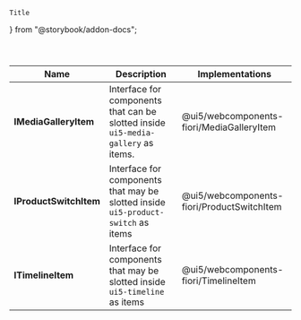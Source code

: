 
	Title
} from "@storybook/addon-docs";

<Meta name="Interfaces" />

<header>
	<span className="sb-ui5-title">
	<Title>Interfaces</Title>
	</span>
</header>

| Name | Description | Implementations |
| --- | --- | --- |
| <b>IMediaGalleryItem</b> | Interface for components that can be slotted inside `ui5-media-gallery` as items. | @ui5/webcomponents-fiori/MediaGalleryItem
| <b>IProductSwitchItem</b> | Interface for components that may be slotted inside `ui5-product-switch` as items | @ui5/webcomponents-fiori/ProductSwitchItem
| <b>ITimelineItem</b> | Interface for components that may be slotted inside `ui5-timeline` as items | @ui5/webcomponents-fiori/TimelineItem

<Footer />